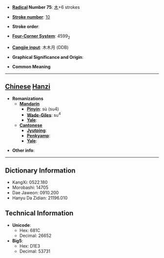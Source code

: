 * '''[[Wiktionary:Chinese radical index| Radical]] Number 75''': [[Wiktionary:Chinese radical index 木|木]]+6 strokes

* '''[[Wiktionary:Chinese total strokes index|Stroke number]]''': [[Wiktionary:Chinese total strokes index 10|10]]

* '''Stroke order''': 

* '''[[Wiktionary:Chinese four corner index|Four-Corner System]]''': 4599<sub>2</sub>

* '''[[Wiktionary:Chinese Cangjie index|Cangjie input]]''': 木木月 (DDB)

* '''Graphical Significance and Origin''': 

* '''Common Meaning'''

----

== [[Chinese]] [[Hanzi]] ==

* '''Romanizations'''
** '''[[Mandarin]]'''
*** '''[[Pinyin]]''': sù (su4)
*** '''[[Wade-Giles]]''': su<sup>4</sup>
*** '''[[Yale]]''': 
** '''[[Cantonese]]'''
*** '''[[Jyutping]]''':
*** '''[[Penkyamp]]''': 
*** '''[[Yale]]''': 

* '''Other info''': 

----

== Dictionary Information ==

* KangXi: 0522.180
* Morobashi: 14705
* Dae Jaweon: 0910.200
* Hanyu Da Zidian: 21196.010

== Technical Information ==

* '''Unicode''':
** Hex: 681C
** Decimal: 26652
* '''Big5''':
** Hex: D1E3
** Decimal: 53731